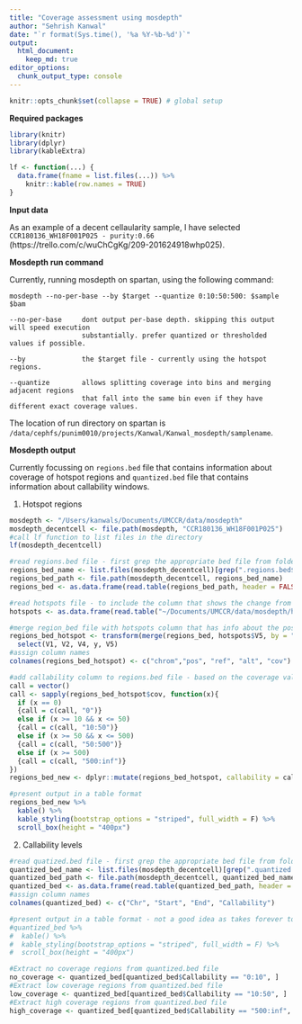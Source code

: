 ```yaml
---
title: "Coverage assessment using mosdepth"
author: "Sehrish Kanwal"
date: "`r format(Sys.time(), '%a %Y-%b-%d')`"
output:
  html_document: 
    keep_md: true
editor_options:
  chunk_output_type: console
---
```


```r
knitr::opts_chunk$set(collapse = TRUE) # global setup
```

**Required packages**

```r
library(knitr)
library(dplyr)
library(kableExtra)
```

```r
lf <- function(...) {
  data.frame(fname = list.files(...)) %>% 
    knitr::kable(row.names = TRUE)
}
```

**Input data**

As an example of a decent cellaularity sample, I have selected `CCR180136_WH18F001P025 - purity:0.66` (https://trello.com/c/wuChCgKg/209-201624918whp025).

**Mosdepth run command**

Currently, running mosdepth on spartan, using the following command:

```
mosdepth --no-per-base --by $target --quantize 0:10:50:500: $sample $bam

--no-per-base     dont output per-base depth. skipping this output will speed execution
                  substantially. prefer quantized or thresholded values if possible. 
                  
--by              the $target file - currently using the hotspot regions.

--quantize        allows splitting coverage into bins and merging adjacent regions 
                  that fall into the same bin even if they have different exact coverage values.
```

The location of run directory on spartan is `/data/cephfs/punim0010/projects/Kanwal/Kanwal_mosdepth/samplename`.

**Mosdepth output**

Currently focussing on `regions.bed` file that contains information about coverage of hotspot regions and `quantized.bed` file that contains information about callability windows.

1. Hotspot regions

```r
mosdepth <- "/Users/kanwals/Documents/UMCCR/data/mosdepth"
mosdepth_decentcell <- file.path(mosdepth, "CCR180136_WH18F001P025")
#call lf function to list files in the directory
lf(mosdepth_decentcell)

#read regions.bed file - first grep the appropriate bed file from folder and then create a path for that name
regions_bed_name <- list.files(mosdepth_decentcell)[grep(".regions.bed$",list.files(mosdepth_decentcell))]
regions_bed_path <- file.path(mosdepth_decentcell, regions_bed_name)
regions_bed <- as.data.frame(read.table(regions_bed_path, header = FALSE, sep = "\t", stringsAsFactors = FALSE))

#read hotspots file - to include the column that shows the change from ref. nucleaotide in the regions.bed file
hotspots <- as.data.frame(read.table("~/Documents/UMCCR/data/mosdepth/hotspot.edited.bed", header = FALSE, sep = "\t", stringsAsFactors = FALSE))

#merge region_bed file with hotspots column that has info about the possible nucleotide change. Also avoid adding an additional Row.names column by setting it to NULL
regions_bed_hotspot <- transform(merge(regions_bed, hotspots$V5, by = "row.names", sort = FALSE), Row.names=NULL) %>%
  select(V1, V2, V4, y, V5)
#assign column names  
colnames(regions_bed_hotspot) <- c("chrom","pos", "ref", "alt", "cov")

#add callability column to regions.bed file - based on the coverage value
call = vector()
call <- sapply(regions_bed_hotspot$cov, function(x){
  if (x == 0)
  {call = c(call, "0")} 
  else if (x >= 10 && x <= 50) 
  {call = c(call, "10:50")}
  else if (x >= 50 && x <= 500) 
  {call = c(call, "50:500")}
  else if (x >= 500) 
  {call = c(call, "500:inf")}
})
regions_bed_new <- dplyr::mutate(regions_bed_hotspot, callability = call)

#present output in a table format
regions_bed_new %>%
  kable() %>%
  kable_styling(bootstrap_options = "striped", full_width = F) %>%
  scroll_box(height = "400px")
```

2. Callability levels

```r
#read quatized.bed file - first grep the appropriate bed file from folder and then create a path for that name
quantized_bed_name <- list.files(mosdepth_decentcell)[grep(".quantized.bed$",list.files(mosdepth_decentcell))]
quantized_bed_path <- file.path(mosdepth_decentcell, quantized_bed_name)
quantized_bed <- as.data.frame(read.table(quantized_bed_path, header = FALSE, sep = "\t", stringsAsFactors = FALSE))
#assign column names
colnames(quantized_bed) <- c("Chr", "Start", "End", "Callability")

#present output in a table format - not a good idea as takes forever to render becuase of the number of observations
#quantized_bed %>%
#  kable() %>%
#  kable_styling(bootstrap_options = "striped", full_width = F) %>%
#  scroll_box(height = "400px")

#Extract no coverage regions from quantized.bed file
no_coverage <- quantized_bed[quantized_bed$Callability == "0:10", ]
#Extract low coverage regions from quantized.bed file
low_coverage <- quantized_bed[quantized_bed$Callability == "10:50", ]
#Extract high coverage regions from quantized.bed file
high_coverage <- quantized_bed[quantized_bed$Callability == "500:inf", ]
```






